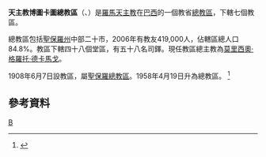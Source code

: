 {{Infobox Roman Catholic diocese
|jurisdiction     = 總教區
|name             = 博圖卡圖
|latin= Archidioecesis Botucatuensis
|image =Botucatu - vistas 250906 REFON 4.jpg
|caption =聖亞納主教座堂
|location = [[巴西|巴西]]
|territory =[[聖保羅州|聖保羅州]]中部二十市
|population =419,000
|rite = [[罗马礼|罗马礼]]
|patron =
|province =
|established = 1908年
|cathedral = [[聖亞納主教座堂_(博圖卡圖)|聖亞納主教座堂]]
|co-cathedral =
|leadership = 總主教
|website = [http://www.arquibotu.org.br/ 官方網頁]
|pope = 
|patriarch=
|metropolitan =莫里西奧·格羅托·德卡馬戈
|ordinary = 
|coadjutor archbishop =
|coadjutor bishop =
|auxiliary =
|emeritus = }}

'''天主教博圖卡圖總教區'''（{{lang-la|Archidioecesis Botucatuensis}}、{{lang-pt|Arquidiocese de Botucatu}}）是[[羅馬天主教|羅馬天主教]]在[[巴西|巴西]]的一個教省[[總教區|總教區]]，下轄七個教區。

總教區包括[[聖保羅州|聖保羅州]]中部二十市，2006年有教友419,000人，佔轄區總人口84.8%。教區下轄四十八個堂區，有五十八名司鐸。現任教區總主教為[[莫里西奧·格羅托·德卡馬戈|莫里西奧·格羅托·德卡馬戈]]。

1908年6月7日設教區，屬[[天主教聖保羅總教區|聖保羅總教區]]。1958年4月19日升為總教區。
<ref>{{cite journal
|journal=[[宗座公報|宗座公報]]
|publisher=梵蒂岡出版社
|date=1959年
|volume=51
|title=''Sacrorum antistitum''
|page=90
|url=http://www.vatican.va/archive/aas/documents/AAS%2051%20%5B1959%5D%20-%20ocr.pdf
|access-date=2013-06-05
|archive-date=2013-03-03
|archive-url=https://web.archive.org/web/20130303052712/http://www.vatican.va/archive/aas/documents/AAS%2051%20%5B1959%5D%20-%20ocr.pdf
|dead-url=no
}}</ref>

==參考資料==
{{reflist}}

[[Category:巴西天主教教區|B]]